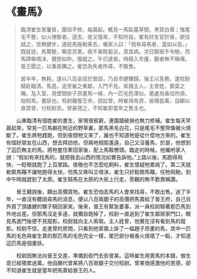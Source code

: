 # 《畫馬》

> 臨清崔生家屢貧，圍垣不修，每晨起。輒見一馬臥露草間，黑質白章；惟尾毛不整，似火燎斷者。逐去，夜又復來，不知所自。崔有好友官於晉，欲往就之，苦無健步，遂捉馬施勒乘去，囑家人曰：「倘有尋馬者，當如以告。」既就途，馬騖駛，瞬息百里。夜不甚餤芻豆，意其病。次日緊銜不令馳，而馬蹄嘶噴沫，健怒如昨。復縱之，午已達晉。時騎入市廛，觀者無不稱嘆。晉王聞之，以重直購之。崔恐為失者所尋，不敢售。
>
> 居半年，無耗，遂以八百金貨於晉邱，乃自市健騾歸。後王以急務，遣校尉騎赴臨清。馬逸，追至崔之東鄰，入門不見。索諸主人，主曾姓，實莫之睹。及入室，見壁間掛子昂畫馬一幀，內一匹毛色渾似，尾處為香炷所燒，始知馬，畫妖也。校尉難復王命，因訟曾。時崔得馬資，居積盈萬，自願以直貸曾，付校尉去。曾甚德之，不知崔即當年之售主也。

&emsp;&emsp;山東臨清有個姓崔的書生，家境很貧窮，連圍牆破損也無力修補。崔生每天早晨起來，常見一匹馬躺在附近的野草裏，那馬黑毛白花，只是尾毛不整齊像被火燒斷了。崔生將牠趕跑，但到夜間牠又來了，誰也不知道牠是從什麼地方來的。崔生有個好朋友在山西，想去拜訪他，但兩地相距遙遠，自己又沒養馬，於是，他想到了這匹無主的馬。將牠套住牽回家後，配上馬鞍轡頭。臨走的時候，他囑咐家人說：“假如有來找馬的，就把我去山西的情況如實告訴他。”上路以後，馬跑得飛快，一眨眼就跑了上百里路。夜晚也不怎麼吃飼料，崔生懷疑牠累病了。第二天就勒緊馬韁不讓牠跑得太快，但馬又嘶叫又噴沫，崔生只好鬆開馬韁，任牠飛馳。到中午時就趕到了太原。崔生騎馬在太原的大街上行走，旁觀的無不歎賞稱讚。

&emsp;&emsp;晉王聽說後，願出高價買牠。崔生恐怕丟馬的人會來找尋，不敢出售。過了半年，一直沒有聽說尋馬的消息，便以八百兩銀子的高價把馬賣給了晉王府，自己另外買了頭雄健的騾子騎回家來。後來，晉王有緊急要事，派一員校尉騎著那匹馬到外地出差。但那馬沒走多遠，就獨自跑掉了，校尉一直追到了崔生鄰居家門口，眼見馬進門後便不見蹤影。校尉就向主人索取。主人姓曾，他實在沒有看到馬的蹤影。校尉不信，走進曾的房間，只看到他家牆上掛了一幅趙子昂畫的馬，其中一匹馬的毛色與崔生賣的那匹馬的毛色完全一樣，尾巴部分被香火燒壞了一點，才知道這匹馬是個畫妖。

&emsp;&emsp;校尉因無法向晉王交差，準備到衙門去告曾某。這時崔生用賣馬的本錢，做生意已經積累過萬。他自願代曾某將八百兩銀子交付校尉。曾某很感激他的恩德，卻不知道崔生就是當年把馬賣給晉王的人。

